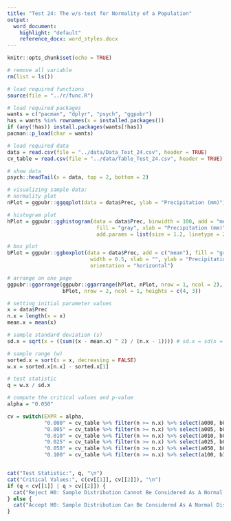 ```yaml
---
title: "Test 24: The w/s-test for Normality of a Population"
output:
  word_document:
    highlight: "default"
    reference_docx: word_styles.docx
---
```


```r
knitr::opts_chunk$set(echo = TRUE)
```

```r
# remove all variable
rm(list = ls())

# load required functions
source(file = "../r/func.R")

# load required packages
wants = c("pacman", "dplyr", "psych", "ggpubr")
has = wants %in% rownames(x = installed.packages())
if (any(!has)) install.packages(wants[!has])
pacman::p_load(char = wants)

# load required data
data = read.csv(file = "../data/Data_Test_24.csv", header = TRUE)
cv_table = read.csv(file = "../data/Table_Test_24.csv", header = TRUE)

# show data
psych::headTail(x = data, top = 2, bottom = 2)
```


```r
# visualizing sample data:
# normality plot
nPlot = ggpubr::ggqqplot(data = data$Prec, ylab = "Precipitation (mm)")

# histogram plot
hPlot = ggpubr::gghistogram(data = data$Prec, binwidth = 100, add = "mean", 
                             fill = "gray", xlab = "Precipitation (mm)",
                             add.params = list(size = 1.2, linetype = 2))

# box plot
bPlot = ggpubr::ggboxplot(data = data$Prec, add = c("mean"), fill = "gray",
                           width = 0.5, xlab = "", ylab = "Precipitation (mm)",
                           orientation = "horizontal")

# arrange on one page
ggpubr::ggarrange(ggpubr::ggarrange(hPlot, nPlot, nrow = 1, ncol = 2),
                  bPlot, nrow = 2, ncol = 1, heights = c(4, 3))
```

```r
# setting initial parameter values
x = data$Prec
n.x = length(x = x)
mean.x = mean(x)

# sample standard deviation (s)
sd.x = sqrt(x = ((sum((x - mean.x) ^ 2) / (n.x - 1)))) # sd.x = sd(x = x)

# sample range (w)
sorted.x = sort(x = x, decreasing = FALSE)
w.x = sorted.x[n.x] - sorted.x[1]

# test statistic
q = w.x / sd.x

# compute the critical values and p-value
alpha = "0.050"

cv = switch(EXPR = alpha,
            "0.000" = cv_table %>% filter(n >= n.x) %>% select(a000, b000) %>% slice(1),
            "0.005" = cv_table %>% filter(n >= n.x) %>% select(a005, b005) %>% slice(1),
            "0.010" = cv_table %>% filter(n >= n.x) %>% select(a010, b010) %>% slice(1),
            "0.025" = cv_table %>% filter(n >= n.x) %>% select(a025, b025) %>% slice(1),
            "0.050" = cv_table %>% filter(n >= n.x) %>% select(a050, b050) %>% slice(1),
            "0.100" = cv_table %>% filter(n >= n.x) %>% select(a100, b100) %>% slice(1))


cat("Test Statistic:", q, "\n")
cat("Critical Values:", c(cv[[1]], cv[[2]]), "\n")
if (q < cv[[1]] | q > cv[[2]]) {
  cat("Reject H0: Sample Distribution Cannot Be Considered As A Normal Distribution", "\n")
} else {
  cat("Accept H0: Sample Distribution Can Be Considered As A Normal Distribution", "\n")
}
```
